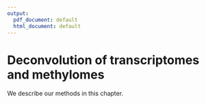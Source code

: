 ```yaml
---
output:
  pdf_document: default
  html_document: default
---
```

# Deconvolution of transcriptomes and methylomes

We describe our methods in this chapter.
